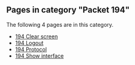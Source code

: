 <!-- DO NOT EDIT BELOW THIS LINE, OR CHANGE THIS COMMENT, CODE AUTOMATICALLY GENERATED BY category.sh -->
== '''Pages in category "Packet 194"''' ==
The following 4 pages are in this category.
* [[194 Clear screen]]
* [[194 Logout]]
* [[194 Protocol]]
* [[194 Show interface]]
